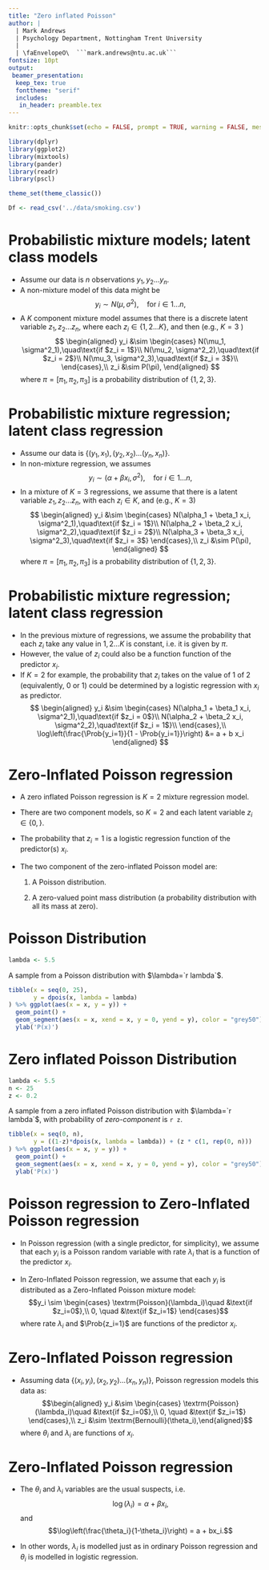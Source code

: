 ```yaml
---
title: "Zero inflated Poisson"
author: |
  | Mark Andrews
  | Psychology Department, Nottingham Trent University
  | 
  | \faEnvelopeO\  ```mark.andrews@ntu.ac.uk```
fontsize: 10pt
output:
 beamer_presentation:
  keep_tex: true
  fonttheme: "serif"
  includes:
   in_header: preamble.tex
---
```



```r
knitr::opts_chunk$set(echo = FALSE, prompt = TRUE, warning = FALSE, message = FALSE, comment=NA)

library(dplyr)
library(ggplot2)
library(mixtools)
library(pander)
library(readr)
library(pscl)

theme_set(theme_classic())

Df <- read_csv('../data/smoking.csv')

```



# Probabilistic mixture models; latent class models

- Assume our data is $n$ observations $y_1, y_2 \ldots y_n$. 
- A non-mixture model of this data might be 
$$
y_i \sim N(\mu, \sigma^2), \quad\text{for $i \in 1 \ldots n$},
$$
- A $K$ component mixture model assumes that there is a 
  discrete latent variable $z_1, z_2 \ldots z_n$, where 
  each $z_i \in \{1, 2 \ldots K\}$, and then (e.g., $K=3$ )
$$
\begin{aligned}
y_i &\sim 
\begin{cases}
N(\mu_1, \sigma^2_1),\quad\text{if $z_i = 1$}\\
N(\mu_2, \sigma^2_2),\quad\text{if $z_i = 2$}\\
N(\mu_3, \sigma^2_3),\quad\text{if $z_i = 3$}\\
\end{cases},\\
z_i &\sim P(\pi),
\end{aligned}
$$
where $\pi = [\pi_1, \pi_2, \pi_3]$ is a probability distribution of $\{1, 2, 3\}$.


# Probabilistic mixture regression; latent class regression

- Assume our data is $\{(y_1, x_1), (y_2, x_2) \ldots (y_n, x_n)\}$.
- In non-mixture regression, we assumes
$$
y_i \sim (\alpha + \beta x_i, \sigma^2),\quad\text{for $i \in 1 \ldots n$},
$$
- In a mixture of $K=3$ regressions, we assume that there is
  a latent variable $z_1, z_2 \ldots z_n$, with each $z_i \in K$, and (e.g., $K=3$)
$$
\begin{aligned}
y_i &\sim 
\begin{cases}
N(\alpha_1 + \beta_1 x_i, \sigma^2_1),\quad\text{if $z_i = 1$}\\
N(\alpha_2 + \beta_2 x_i, \sigma^2_2),\quad\text{if $z_i = 2$}\\
N(\alpha_3 + \beta_3 x_i, \sigma^2_3),\quad\text{if $z_i = 3$}
\end{cases},\\
z_i &\sim P(\pi),
\end{aligned}
$$
where $\pi = [\pi_1, \pi_2, \pi_3]$ is a probability distribution of $\{1, 2, 3\}$.


# Probabilistic mixture regression; latent class regression

- In the previous mixture of regressions, we assume the probability that each $z_i$ take any value in $1, 2 \ldots K$
  is constant, i.e. it is given by $\pi$.
- However, the value of $z_i$ could also be a function function of the predictor $x_i$.
- If $K=2$ for example, the probability that $z_i$ 
  takes on the value of $1$ of $2$ (equivalently, $0$ or $1$)
  could be determined by a logistic regression with $x_i$ as predictor.
$$
\begin{aligned}
y_i &\sim 
\begin{cases}
N(\alpha_1 + \beta_1 x_i, \sigma^2_1),\quad\text{if $z_i = 0$}\\
N(\alpha_2 + \beta_2 x_i, \sigma^2_2),\quad\text{if $z_i = 1$}\\
\end{cases},\\
\log\left(\frac{\Prob{y_i=1}}{1 - \Prob{y_i=1}}\right) &= a + b x_i
\end{aligned}
$$


# Zero-Inflated Poisson regression

-  A zero inflated Poisson regression is $K=2$ mixture regression model.
-  There are two component models, so $K=2$ and each latent variable $z_i \in \{0, \}$.
-  The probability that $z_i = 1$ is a logistic regression function of the predictor(s) $x_i$.
-  The two component of the zero-inflated Poisson model are:

    1.  A Poisson distribution.

    2.  A zero-valued point mass distribution (a probability
        distribution with all its mass at zero).


# Poisson Distribution
```r
lambda <- 5.5
```

A sample from a Poisson distribution with $\lambda=`r lambda`$.
```r
tibble(x = seq(0, 25),
       y = dpois(x, lambda = lambda)
) %>% ggplot(aes(x = x, y = y)) +
  geom_point() +
  geom_segment(aes(x = x, xend = x, y = 0, yend = y), color = "grey50") +
  ylab('P(x)')
```


# Zero inflated Poisson Distribution
```r
lambda <- 5.5
n <- 25
z <- 0.2
```

A sample from a zero inflated Poisson distribution with $\lambda=`r lambda`$, with probability of *zero-component* is `r z`. 
```r
tibble(x = seq(0, n),
       y = ((1-z)*dpois(x, lambda = lambda)) + (z * c(1, rep(0, n)))
) %>% ggplot(aes(x = x, y = y)) +
  geom_point() +
  geom_segment(aes(x = x, xend = x, y = 0, yend = y), color = "grey50") +
  ylab('P(x)')
```


# Poisson regression to Zero-Inflated Poisson regression

-   In Poisson regression (with a single predictor, for simplicity), we
    assume that each $y_i$ is a Poisson random variable with rate
    $\lambda_i$ that is a function of the predictor $x_i$.

-   In Zero-Inflated Poisson regression, we assume that each $y_i$ is
    distributed as a Zero-Inflated Poisson mixture model:
    $$y_i \sim \begin{cases} \textrm{Poisson}(\lambda_i)\quad &\text{if $z_i=0$},\\ 0, \quad &\text{if $z_i=1$} \end{cases}$$
    where rate $\lambda_i$ and $\Prob{z_i=1}$ are functions of the
    predictor $x_i$.

# Zero-Inflated Poisson regression

-   Assuming data $\{(x_i,y_i),(x_2,y_2) \ldots (x_n,y_n)\}$, Poisson
    regression models this data as: $$\begin{aligned}
    y_i &\sim \begin{cases} \textrm{Poisson}(\lambda_i)\quad &\text{if $z_i=0$},\\ 0, \quad &\text{if $z_i=1$} \end{cases},\\
    z_i &\sim \textrm{Bernoulli}(\theta_i),\end{aligned}$$ where
    $\theta_i$ and $\lambda_i$ are functions of $x_i$.

# Zero-Inflated Poisson regression

-   The $\theta_i$ and $\lambda_i$ variables are the usual suspects,
    i.e. $$\log(\lambda_i ) = \alpha + \beta x_i,$$ and
    $$\log\left(\frac{\theta_i}{1-\theta_i}\right) = a + bx_i.$$

-   In other words, $\lambda_i$ is modelled just as in ordinary Poisson
    regression and $\theta_i$ is modelled in logistic regression.
